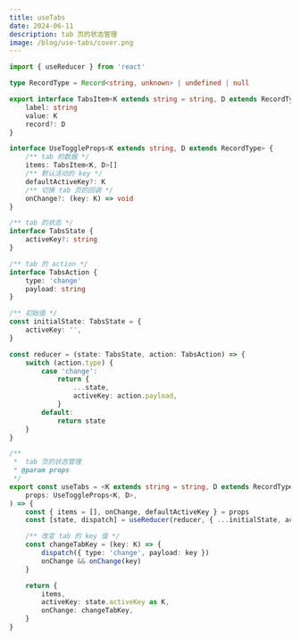 ```yaml
---
title: useTabs
date: 2024-06-11
description: tab 页的状态管理
image: /blog/use-tabs/cover.png
---
```


```ts
import { useReducer } from 'react'

type RecordType = Record<string, unknown> | undefined | null

export interface TabsItem<K extends string = string, D extends RecordType = undefined> {
    label: string
    value: K
    record?: D
}

interface UseToggleProps<K extends string, D extends RecordType> {
    /** tab 的数据 */
    items: TabsItem<K, D>[]
    /** 默认活动的 key */
    defaultActiveKey?: K
    /** 切换 tab 页的回调 */
    onChange?: (key: K) => void
}

/** tab 的状态 */
interface TabsState {
    activeKey?: string
}

/** tab 的 action */
interface TabsAction {
    type: 'change'
    payload: string
}

/** 初始值 */
const initialState: TabsState = {
    activeKey: '',
}

const reducer = (state: TabsState, action: TabsAction) => {
    switch (action.type) {
        case 'change':
            return {
                ...state,
                activeKey: action.payload,
            }
        default:
            return state
    }
}

/**
 *	tab 页的状态管理
 * @param props
 */
export const useTabs = <K extends string = string, D extends RecordType = undefined>(
    props: UseToggleProps<K, D>,
) => {
    const { items = [], onChange, defaultActiveKey } = props
    const [state, dispatch] = useReducer(reducer, { ...initialState, activeKey: defaultActiveKey })

    /** 改变 tab 的 key 值 */
    const changeTabKey = (key: K) => {
        dispatch({ type: 'change', payload: key })
        onChange && onChange(key)
    }

    return {
        items,
        activeKey: state.activeKey as K,
        onChange: changeTabKey,
    }
}
```
